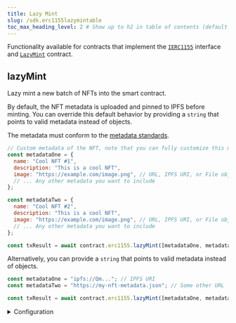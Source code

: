 ---
title: Lazy Mint
slug: /sdk.erc1155lazymintable
toc_max_heading_level: 2 # Show up to h2 in table of contents (default is up to h3)
---

Functionality available for contracts that implement
the [`IERC1155`](/contracts/IERC1155) interface and [`LazyMint`](/contracts/LazyMint) contract.

## lazyMint

Lazy mint a new batch of NFTs into the smart contract.

By default, the NFT metadata is uploaded and pinned to IPFS before minting.
You can override this default behavior by providing a `string` that points to valid metadata instead of objects.

The metadata must conform to the [metadata standards](https://docs.opensea.io/docs/metadata-standards#metadata-structure).

```javascript
// Custom metadata of the NFT, note that you can fully customize this metadata with other properties.
const metadataOne = {
  name: "Cool NFT #1",
  description: "This is a cool NFT",
  image: "https://example.com/image.png", // URL, IPFS URI, or File object
  // ... Any other metadata you want to include
};

const metadataTwo = {
  name: "Cool NFT #2",
  description: "This is a cool NFT",
  image: "https://example.com/image.png", // URL, IPFS URI, or File object
  // ... Any other metadata you want to include
};

const txResult = await contract.erc1155.lazyMint([metadataOne, metadataTwo]);
```

Alternatively, you can provide a `string` that points to valid metadata instead of objects.

```javascript
const metadataOne = "ipfs://Qm..."; // IPFS URI
const metadataTwo = "https://my-nft-metadata.json"; // Some other URL

const txResult = await contract.erc1155.lazyMint([metadataOne, metadataTwo]);
```

<details>
    <summary>Configuration</summary>
    <div>

#### metadatas

Provide an array of either `strings` that point to, or `objects` that contain
[valid metadata properties](https://docs.opensea.io/docs/metadata-standards#metadata-structure).

</div>
</details>
